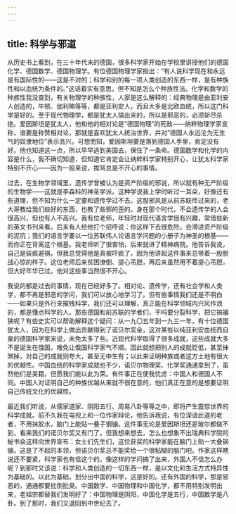 ```yaml
---
---
---
```

title: 科学与邪道
---

从历史书上看到，在三十年代末的德国，很多科学家开始在学校里讲授他们的德国化学、德国数学、德国物理学。有位德国物理学家指出：“有人说科学现在和永远是有国际性的——这是不对的；科学和别的每一项人类创造的东西一样，是有种族性和以血统为条件的。”这话着实有意思。但不知是怎么个种族性法。化学和数学的种族性我没查到，有关物理学的种族性，人家是这么解释的：经典物理是由亚利安人创造的，牛顿、伽利略等等，都是亚利安人，而且大多是北欧血统，所以这门科学是好的。至于现代物理学，都是犹太人搞出来的，所以是邪恶的，必须斩尽杀绝。爱因斯坦是犹太人，他和他的相对论是“德国物理”的死敌——纳粹物理学家宣称，谁要是称赞相对论，那就是喜欢犹太人统治世界，并对“德国人永远沦为无生气的奴隶地位”表示高兴。可想而知，爱因斯坦要是落到德国人手里，肯定没有好。他也知道这一点，所以早早逃到美国去，保住了一条命。德国数学和化学的内容是什么，我不确切知道，但知道它肯定会让纳粹科学家特别开心，让犹太科学家特别不开心——因为一般来说，挨骂总是不开心的事情。

过去，在生物学领域里，遗传学曾被认为是资产阶级的邪说，所以就有种无产阶级的生物学——这就是李森科的神圣学派。这种学说我上学时听过一耳朵，好像还有些道理，但不知为什么一定要和遗传学过不去。这股邪风是从前苏联传过来的，老大哥教给我们些好的东西，也教了些邪的歪的。身在那个时代，不会遗传学的人会很高兴，但也有人不高兴。我有位老师，年轻时对现代语言学很有兴趣，常借些新的英文书刊来看。后来有人给他打个招呼说：你这样下去很危险，会滑进资产阶级的泥坑；我们的语言学要以一位苏联伟人论语言学问题的小册子为神圣的根基——而你正在背离这个根基。我老师听了很害怕，后来就进了精神病院。他告诉我说，自己是装疯避祸，但我总觉得他是真被吓疯了，因为他讲起这件事来总带着一股胆战心惊的样子。这位老师后来贫困潦倒、提心吊胆，再后来虽然用不着提心吊胆，但大好年华已过。他对这些事当然很不开心。

我说的都是过去的事情，现在已经好多了。相对论、遗传学，还有社会学和人类学，都不再是邪恶的学问，我们可以放心地学习了。但有些事情我们还是不明白——如果只是外行来摧残科学，我们还可以理解，真正能在科学领域内兴风作浪的，都是懂点科学的人。那些德国和前苏联的学者们，干吗要分裂科学，把它搞褊狭呢？有些史实可以帮助解释这个疑问：从一九〇五年到一九三一年，有十位德国犹太人，因为在科学上做出贡献得到了诺贝尔奖金，这对某些以纯亚利安血统而自豪的德国科学家来说，未免太多了些。近现代科学取得了很多成就，这些成就大多不是诞生在俄国，难免让俄国科学家气不顺。因此就想把别人的成就贬低，甚至抹煞掉，对自己的成就则夸大，甚至无中生有；以此来证明种族或者这方土地有很大的优越性。中国血统的科学家成就也不少，诺贝尔物理奖、化学奖通通拿到了，虽然他们是美籍，但愿我们能以此为荣。有件事正在使我忧虑：中国人和德国人不同。中国人对证明自己的种族优越从来就不很在意的，他们真正在意的是想要证明自己传统文化的优越性。

最近我们听说，从儒家道家、阴阳五行、周易八卦等等之中，即将产生震惊世界的科学成就。前不久我在电视上和一位作家辩论，他告诉我说，有位深谙此道的老者，不用抹胶水，脑门上能贴一叠子钢镚。这件事无论是爱因斯坦还是玻尔都做不到，看来我们的诺贝尔奖又有门了。但我想来想去，怎么也想象不出瑞典科学院的秘书会这样向世界宣布：女士们先生们，这位获奖的科学家能在脑门上贴一大叠钢镚。这是了不起的本领，但诺贝尔奖总不能奖给一个很粘糊的脑门吧。作家这样瞎说还不要紧，科学家也有信这个的。像这样的学问搞了出来，外国人不信怎么办呢？到那时又该说：科学和人类创造的一切东西一样，是以文化和生活方式特异性为基础的。以此为基础，划分出中国的科学，这是好的。还有外国的科学，那是邪恶的，通通都要批倒批臭。中国数学、中国物理和中国化学，都不用特别发明出来，老祖宗都替我们发明好了：中国物理是阴阳，中国化学是五行，中国数学是八卦。到了那时，我们又退回到中世纪去了。